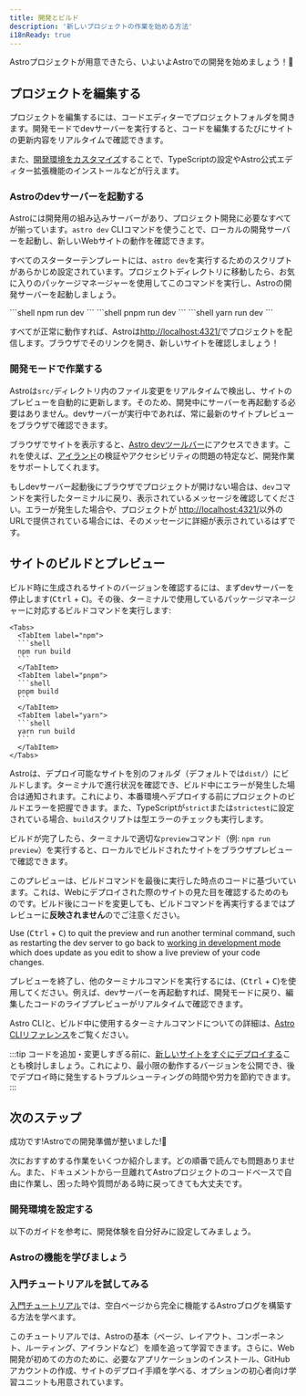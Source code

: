 ```yaml
---
title: 開発とビルド
description: '新しいプロジェクトの作業を始める方法'
i18nReady: true
---
```


Astroプロジェクトが用意できたら、いよいよAstroでの開発を始めましょう！🚀

## プロジェクトを編集する

プロジェクトを編集するには、コードエディターでプロジェクトフォルダを開きます。開発モードでdevサーバーを実行すると、コードを編集するたびにサイトの更新内容をリアルタイムで確認できます。

また、[開発環境をカスタマイズ](#configure-your-dev-environment)することで、TypeScriptの設定やAstro公式エディター拡張機能のインストールなどが行えます。

### Astroのdevサーバーを起動する

Astroには開発用の組み込みサーバーがあり、プロジェクト開発に必要なすべてが揃っています。`astro dev` CLIコマンドを使うことで、ローカルの開発サーバーを起動し、新しいWebサイトの動作を確認できます。

すべてのスターターテンプレートには、`astro dev`を実行するためのスクリプトがあらかじめ設定されています。プロジェクトディレクトリに移動したら、お気に入りのパッケージマネージャーを使用してこのコマンドを実行し、Astroの開発サーバーを起動しましょう。

<Tabs>
  <TabItem label="npm">
  ```shell
  npm run dev
  ```
  </TabItem>
  <TabItem label="pnpm">
  ```shell
  pnpm run dev
  ```
  </TabItem>
  <TabItem label="yarn">
  ```shell
  yarn run dev
  ```
  </TabItem>
</Tabs>

すべてが正常に動作すれば、Astroは[http://localhost:4321/](http://localhost:4321/)でプロジェクトを配信します。ブラウザでそのリンクを開き、新しいサイトを確認しましょう！

### 開発モードで作業する

Astroは`src/`ディレクトリ内のファイル変更をリアルタイムで検出し、サイトのプレビューを自動的に更新します。そのため、開発中にサーバーを再起動する必要はありません。devサーバーが実行中であれば、常に最新のサイトプレビューをブラウザで確認できます。

ブラウザでサイトを表示すると、[Astro devツールバー](/ja/guides/dev-toolbar/)にアクセスできます。これを使えば、[アイランド](/ja/concepts/islands/)の検証やアクセシビリティの問題の特定など、開発作業をサポートしてくれます。

もしdevサーバー起動後にブラウザでプロジェクトが開けない場合は、`dev`コマンドを実行したターミナルに戻り、表示されているメッセージを確認してください。エラーが発生した場合や、プロジェクトが [http://localhost:4321/](http://localhost:4321/)以外のURLで提供されている場合には、そのメッセージに詳細が表示されているはずです。

## サイトのビルドとプレビュー

ビルド時に生成されるサイトのバージョンを確認するには、まずdevサーバーを停止します(<kbd>Ctrl</kbd> + <kbd>C</kbd>)。その後、ターミナルで使用しているパッケージマネージャーに対応するビルドコマンドを実行します:

    <Tabs>
      <TabItem label="npm">
      ```shell
      npm run build
      ```
      </TabItem>
      <TabItem label="pnpm">
      ```shell
      pnpm build
      ```
      </TabItem>
      <TabItem label="yarn">
      ```shell
      yarn run build
      ```
      </TabItem>
    </Tabs>

Astroは、デプロイ可能なサイトを別のフォルダ（デフォルトでは`dist/`）にビルドします。ターミナルで進行状況を確認でき、ビルド中にエラーが発生した場合は通知されます。これにより、本番環境へデプロイする前にプロジェクトのビルドエラーを把握できます。また、TypeScriptが`strict`または`strictest`に設定されている場合、`build`スクリプトは型エラーのチェックも実行します。

ビルドが完了したら、ターミナルで適切な`preview`コマンド（例: `npm run preview`）を実行すると、ローカルでビルドされたサイトをブラウザプレビューで確認できます。

このプレビューは、ビルドコマンドを最後に実行した時点のコードに基づいています。これは、Webにデプロイされた際のサイトの見た目を確認するためのものです。ビルド後にコードを変更しても、ビルドコマンドを再実行するまではプレビューに**反映されません**のでご注意ください。

Use (<kbd>Ctrl</kbd> + <kbd>C</kbd>) to quit the preview and run another terminal command, such as restarting the dev server to go back to [working in development mode](#work-in-development-mode) which does update as you edit to show a live preview of your code changes.

プレビューを終了し、他のターミナルコマンドを実行するには、(<kbd>Ctrl</kbd> + <kbd>C</kbd>)を使用してください。例えば、devサーバーを再起動すれば、開発モードに戻り、編集したコードのライブプレビューがリアルタイムで確認できます。

<ReadMore>Astro CLIと、ビルド中に使用するターミナルコマンドについての詳細は、[Astro CLIリファレンス](/ja/reference/cli-reference/)をご覧ください。</ReadMore>

:::tip 
コードを追加・変更しすぎる前に、[新しいサイトをすぐにデプロイする](/ja/guides/deploy/)ことも検討しましょう。これにより、最小限の動作するバージョンを公開でき、後でデプロイ時に発生するトラブルシューティングの時間や労力を節約できます。
:::

## 次のステップ

成功です!Astroでの開発準備が整いました!🥳

次におすすめする作業をいくつか紹介します。どの順番で読んでも問題ありません。また、ドキュメントから一旦離れてAstroプロジェクトのコードベースで自由に作業し、困った時や質問がある時に戻ってきても大丈夫です。

### 開発環境を設定する

以下のガイドを参考に、開発体験を自分好みに設定してみましょう。

<CardGrid>
  <LinkCard
    title="エディターのセットアップ"
    description="コードエディターをカスタマイズして、Astro開発を快適にし、新しい機能を活用しましょう。"
    href="/ja/editor-setup/"
  />
  <LinkCard
    title="Devツールバー"
    description="Devツールバーの便利な機能を学びましょう。"
    href="/ja/guides/dev-toolbar/"
  />
  <LinkCard
    title="TypeScriptの設定"
    description="型チェックやIntelliSenseなどのオプションを設定しましょう。"
    href="/ja/guides/typescript/"
  />
</CardGrid>

### Astroの機能を学びましょう

<CardGrid>
  <LinkCard
    title="コードベースを理解する"
    description="プロジェクト構造ガイドでAstroのファイル構造について学びましょう。"
    href="/ja/basics/project-structure/"
  />
  <LinkCard
    title="コンテンツコレクションを作成する"
    description="フロントマッターによる検証や自動型安全性を活用して、サイトにコンテンツを追加しましょう。"
    href="/ja/guides/content-collections/"
  />
    <LinkCard
    title="ビュー遷移を追加する"
    description="シームレスなページ遷移やアニメーションを作成しましょう。"
    href="/ja/guides/view-transitions/"
  />
  <LinkCard
    title="アイランドについて学ぶ"
    description="Astroのアイランドアーキテクチャについて詳しく学びましょう。"
    href="/ja/concepts/islands/"
  />
</CardGrid>

### 入門チュートリアルを試してみる

[入門チュートリアル](/ja/tutorial/0-introduction/)では、空白ページから完全に機能するAstroブログを構築する方法を学べます。

このチュートリアルでは、Astroの基本（ページ、レイアウト、コンポーネント、ルーティング、アイランドなど）を順を追って学習できます。さらに、Web開発が初めての方のために、必要なアプリケーションのインストール、GitHubアカウントの作成、サイトのデプロイ手順を学べる、オプションの初心者向け学習ユニットも用意されています。
